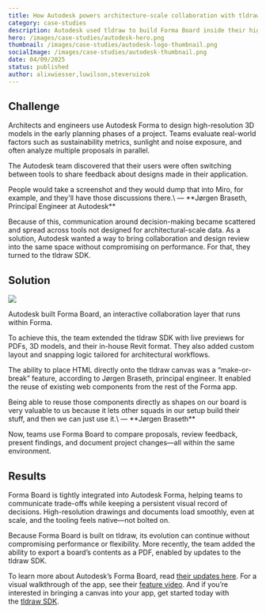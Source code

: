 ```yaml
---
title: How Autodesk powers architecture-scale collaboration with tldraw’s SDK
category: case-studies
description: Autodesk used tldraw to build Forma Board inside their high-performance cloud design tool.
hero: /images/case-studies/autodesk-hero.png
thumbnail: /images/case-studies/autodesk-logo-thumbnail.png
socialImage: /images/case-studies/autodesk-thumbnail.png
date: 04/09/2025
status: published
author: alixwiesser,luwilson,steveruizok
---
```


## Challenge

Architects and engineers use Autodesk Forma to design high-resolution 3D models in the early planning phases of a project. Teams evaluate real-world factors such as sustainability metrics, sunlight and noise exposure, and often analyze multiple proposals in parallel.

The Autodesk team discovered that their users were often switching between tools to share feedback about designs made in their application.

<Callout type="quote">
People would take a screenshot and they would dump that into Miro, for example, and they'll have those discussions there.\
— **Jørgen Braseth, Principal Engineer at Autodesk**

</Callout>

Because of this, communication around decision-making became scattered and spread across tools not designed for architectural-scale data. As a solution, Autodesk wanted a way to bring collaboration and design review into the same space without compromising on performance. For that, they turned to the tldraw SDK.

## Solution

<Image src="/images/case-studies/Autodesk-content.png" />

Autodesk built Forma Board, an interactive collaboration layer that runs within Forma.

To achieve this, the team extended the tldraw SDK with live previews for PDFs, 3D models, and their in-house Revit format. They also added custom layout and snapping logic tailored for architectural workflows.

The ability to place HTML directly onto the tldraw canvas was a “make-or-break” feature, according to Jørgen Braseth, principal engineer. It enabled the reuse of existing web components from the rest of the Forma app.

<Callout type="quote">
Being able to reuse those components directly as shapes on our board is very valuable to us because it lets other squads in our setup build their stuff, and then we can just use it.\
— **Jørgen Braseth**

</Callout>

Now, teams use Forma Board to compare proposals, review feedback, present findings, and document project changes—all within the same environment.

## Results

Forma Board is tightly integrated into Autodesk Forma, helping teams to communicate trade-offs while keeping a persistent visual record of decisions. High-resolution drawings and documents load smoothly, even at scale, and the tooling feels native—not bolted on.

Because Forma Board is built on tldraw, its evolution can continue without compromising performance or flexibility. More recently, the team added the ability to export a board’s contents as a PDF, enabled by updates to the tldraw SDK.

To learn more about Autodesk’s Forma Board, read [their updates here](https://www.autodesk.com/products/forma/overview?term=1-YEAR&tab=subscription). For a visual walkthrough of the app, see their [feature video](https://www.youtube.com/watch?v=2NwAyglw6qQ). And if you’re interested in bringing a canvas into your app, get started today with the [tldraw SDK](http://tldraw.dev/).

<YouTube src="https://www.youtube.com/watch?v=2NwAyglw6qQ" />
